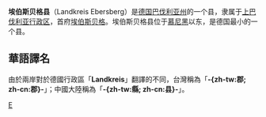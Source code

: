 {{noteTA
|T=zh-tw:埃伯斯貝格郡; zh-cn:埃伯斯贝格县;
|1=zh-tw:埃伯斯貝格; zh-cn:埃伯斯贝格;
|2=zh-tw:邦; zh-cn:联邦州;
|3=zh-tw:邦; zh-cn:州;
|4=zh-tw:郡; zh-cn:县;
|5=zh-tw:公里; zh-cn:千米;
}}
{{德国县级行政单位
| 县徽图 = Image:DEU Landkreis Ebersberg COA.svg
| 在德国内的位置图 = Image:Lage des Landkreises Ebersberg in Deutschland.png
| 所属联邦州 = 巴伐利亚州
| 所属行政区 = 上巴伐利亚行政区
| 首府 = 埃伯斯贝格
| 面积 = 549.36
| 人口 = 137,421
| 统计时间 = 2015年12月31日
| 人口密度 = 250
| 汽车牌号 = EBE
| 下设城镇 = 2个市、19个镇
| 政府地址 = Eichthalstraße 5<br />85560 Ebersberg
| 政府网站 = www.landkreis-ebersberg.de
| 在州内的位置图 = Image:Bavaria_ebe.png
|}}

'''埃伯斯贝格县'''（Landkreis Ebersberg）是[[德国|德国]][[巴伐利亚州|巴伐利亚州]]的一个县，隶属于[[上巴伐利亚行政区|上巴伐利亚行政区]]，首府[[埃伯斯贝格|埃伯斯贝格]]。埃伯斯贝格县位于[[慕尼黑|慕尼黑]]以东，是德国最小的一个县。

== 華語譯名 ==
由於兩岸對於德國行政區「'''Landkreis'''」翻譯的不同，台灣稱為「'''-{zh-tw:郡; zh-cn:郡}-'''」；中國大陸稱為「'''-{zh-tw:縣; zh-cn:县}-'''」。

{{巴伐利亚州行政区划}}
{{Authority control}}

[[Category:巴伐利亚州行政区划|E]]